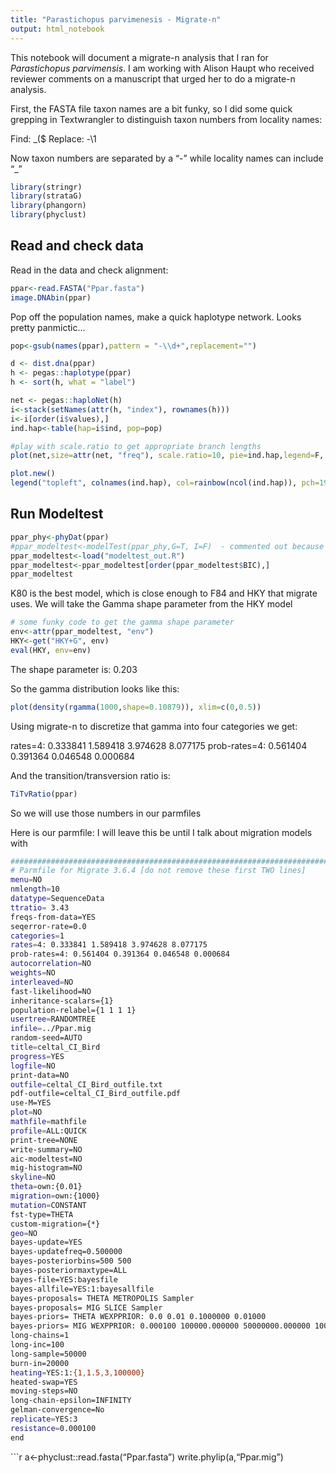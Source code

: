 ```yaml
---
title: "Parastichopus parvimenesis - Migrate-n"
output: html_notebook
---
```


This notebook will document a migrate-n analysis that I ran for *Parastichopus parvimensis*. I am working with Alison Haupt who received reviewer comments on a manuscript that urged her to do a migrate-n analysis.

First, the FASTA file taxon names are a bit funky, so I did some quick grepping in Textwrangler to distinguish taxon numbers from locality names:

Find: _(\d\d)$
Replace: -\1

Now taxon numbers are separated by a "-" while locality names can include "_"

```r
library(stringr)
library(strataG)
library(phangorn)
library(phyclust)
```

## Read and check data
Read in the data and check alignment:
```r
ppar<-read.FASTA("Ppar.fasta")
image.DNAbin(ppar)
```


Pop off the population names, make a quick haplotype network. Looks pretty panmictic...

```r
pop<-gsub(names(ppar),pattern = "-\\d+",replacement="")

d <- dist.dna(ppar)
h <- pegas::haplotype(ppar)
h <- sort(h, what = "label")

net <- pegas::haploNet(h)
i<-stack(setNames(attr(h, "index"), rownames(h)))
i<-i[order(i$values),]
ind.hap<-table(hap=i$ind, pop=pop)

#play with scale.ratio to get appropriate branch lengths
plot(net,size=attr(net, "freq"), scale.ratio=10, pie=ind.hap,legend=F, labels=F,threshold=0, show.mutation=2)

plot.new()
legend("topleft", colnames(ind.hap), col=rainbow(ncol(ind.hap)), pch=19, ncol=2)

```

## Run Modeltest
```r
ppar_phy<-phyDat(ppar)
#ppar_modeltest<-modelTest(ppar_phy,G=T, I=F)  - commented out because it takes awhile to run, so just load in the results.
ppar_modeltest<-load("modeltest_out.R")
ppar_modeltest<-ppar_modeltest[order(ppar_modeltest$BIC),]
ppar_modeltest
```

K80 is the best model, which is close enough to F84 and HKY that migrate uses. We will take the Gamma shape parameter from the HKY model

```r
# some funky code to get the gamma shape parameter
env<-attr(ppar_modeltest, "env")
HKY<-get("HKY+G", env)
eval(HKY, env=env)

```

The shape parameter is: 0.203

So the gamma distribution looks like this:

```r
plot(density(rgamma(1000,shape=0.10879)), xlim=c(0,0.5))
```
Using migrate-n to discretize that gamma into four categories we get:

rates=4: 0.333841 1.589418 3.974628 8.077175 
prob-rates=4: 0.561404 0.391364 0.046548 0.000684 

And the transition/transversion ratio is:

```r
TiTvRatio(ppar)
```
So we will use those numbers in our parmfiles

Here is our parmfile: I will leave this be until I talk about migration models with 
```Bash
################################################################################
# Parmfile for Migrate 3.6.4 [do not remove these first TWO lines]
menu=NO
nmlength=10
datatype=SequenceData
ttratio= 3.43
freqs-from-data=YES
seqerror-rate=0.0
categories=1
rates=4: 0.333841 1.589418 3.974628 8.077175 
prob-rates=4: 0.561404 0.391364 0.046548 0.000684 
autocorrelation=NO
weights=NO
interleaved=NO
fast-likelihood=NO
inheritance-scalars={1}
population-relabel={1 1 1 1}
usertree=RANDOMTREE
infile=../Ppar.mig
random-seed=AUTO
title=celtal_CI_Bird
progress=YES
logfile=NO
print-data=NO
outfile=celtal_CI_Bird_outfile.txt
pdf-outfile=celtal_CI_Bird_outfile.pdf
use-M=YES
plot=NO
mathfile=mathfile
profile=ALL:QUICK
print-tree=NONE
write-summary=NO
aic-modeltest=NO
mig-histogram=NO
skyline=NO
theta=own:{0.01}
migration=own:{1000}
mutation=CONSTANT
fst-type=THETA
custom-migration={*}
geo=NO
bayes-update=YES
bayes-updatefreq=0.500000
bayes-posteriorbins=500 500
bayes-posteriormaxtype=ALL
bayes-file=YES:bayesfile
bayes-allfile=YES:1:bayesallfile
bayes-proposals= THETA METROPOLIS Sampler
bayes-proposals= MIG SLICE Sampler
bayes-priors= THETA WEXPPRIOR: 0.0 0.01 0.1000000 0.01000 
bayes-priors= MIG WEXPPRIOR: 0.000100 100000.000000 50000000.000000 100000.000000 
long-chains=1
long-inc=100
long-sample=50000
burn-in=20000
heating=YES:1:{1,1.5,3,100000}
heated-swap=YES
moving-steps=NO
long-chain-epsilon=INFINITY
gelman-convergence=No
replicate=YES:3
resistance=0.000100
end


```

```r
a<-phyclust::read.fasta("Ppar.fasta")
write.phylip(a,"Ppar.mig")